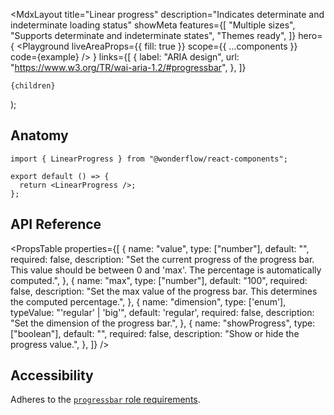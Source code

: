 

  <MdxLayout
    title="Linear progress"
    description="Indicates determinate and indeterminate loading status"
    showMeta
    features={[
      "Multiple sizes",
      "Supports determinate and indeterminate states",
      "Themes ready",
    ]}
    hero={
      <Playground
        liveAreaProps={{ fill: true }}
        scope={{ ...components }}
        code={example}
      />
    }
    links={[
      {
        label: "ARIA design",
        url: "https://www.w3.org/TR/wai-aria-1.2/#progressbar",
      },
    ]}
  >
    {children}
  </MdxLayout>
);

## Anatomy

```tsx highlight=1,4
import { LinearProgress } from "@wonderflow/react-components";

export default () => {
  return <LinearProgress />;
};
```

## API Reference

<PropsTable
  properties={[
    {
      name: "value",
      type: ["number"],
      default: "",
      required: false,
      description:
        "Set the current progress of the progress bar. This value should be between 0 and 'max'. The percentage is automatically computed.",
    },
    {
      name: "max",
      type: ["number"],
      default: "100",
      required: false,
      description: "Set the max value of the progress bar. This determines the computed percentage.",
    },
    {
      name: "dimension",
      type: ['enum'],
      typeValue: "'regular' | 'big'",
      default: 'regular',
      required: false,
      description: "Set the dimension of the progress bar.",
    },
    {
      name: "showProgress",
      type: ["boolean"],
      default: "",
      required: false,
      description: "Show or hide the progress value.",
    },
  ]}
/>

## Accessibility

Adheres to the [`progressbar` role requirements](https://www.w3.org/TR/wai-aria-1.2/#progressbar).
